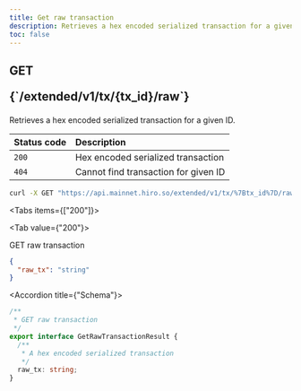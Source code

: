 ```yaml
---
title: Get raw transaction
description: Retrieves a hex encoded serialized transaction for a given ID
toc: false
---
```




<Root>

<API>

<div className='flex-1'>

<h2 className="not-prose mb-2 inline-flex items-center gap-3 font-mono">
  <div className="rounded-lg border px-1 py-0.5 text-xs font-medium border-green-400/50 bg-green-400/20 text-green-600 dark:text-green-400">
    GET
  </div>
  <p className="text-xs break-words overflow-hidden w-[95%]">{`/extended/v1/tx/{tx_id}/raw`}</p>
</h2>

Retrieves a hex encoded serialized transaction for a given ID.

| Status code | Description |
| :----------- | :----------- |
| `200` | Hex encoded serialized transaction |
| `404` | Cannot find transaction for given ID |

</div>

<APIExample>

```bash title="curl"
curl -X GET "https://api.mainnet.hiro.so/extended/v1/tx/%7Btx_id%7D/raw"
```

<Tabs items={["200"]}>

<Tab value={"200"}>

GET raw transaction

```json title="Example response"
{
  "raw_tx": "string"
}
```

<Accordions>

<Accordion title={"Schema"}>

```ts
/**
 * GET raw transaction
 */
export interface GetRawTransactionResult {
  /**
   * A hex encoded serialized transaction
   */
  raw_tx: string;
}

```

</Accordion>

</Accordions>

</Tab>

</Tabs>

</APIExample>

</API>

</Root>
